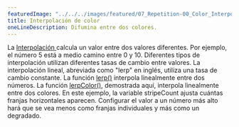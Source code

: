 ---
featuredImage: "../../../images/featured/07_Repetition-00_Color_Interpolation-thumbnail.png"
title: Interpolación de color
oneLineDescription: Difumina entre dos colores.
---

La <a href="https://developer.mozilla.org/en-US/docs/Glossary/Interpolation" target="_blank"> Interpolación </a>
calcula un valor entre dos valores diferentes. Por ejemplo, el número 5 está a medio camino entre 0 y 10. 
Diferentes tipos de interpolación utilizan diferentes tasas de cambio entre valores. 
La interpolación lineal, abreviada como "lerp" en inglés, utiliza una tasa de cambio constante. 
La función <a href="https://p5js.org/reference/#/p5/lerp" target="_blank">lerp()</a> interpola linealmente entre dos números. 
La función <a href="https://p5js.org/reference/#/p5/lerpColor" target="_blank">lerpColor()</a>, demostrada aquí, interpola linealmente entre dos colores. 
En este ejemplo, la variable stripeCount ajusta cuántas franjas horizontales aparecen. Configurar el valor a un número más alto hará que se vea menos como franjas individuales y más como un degradado.